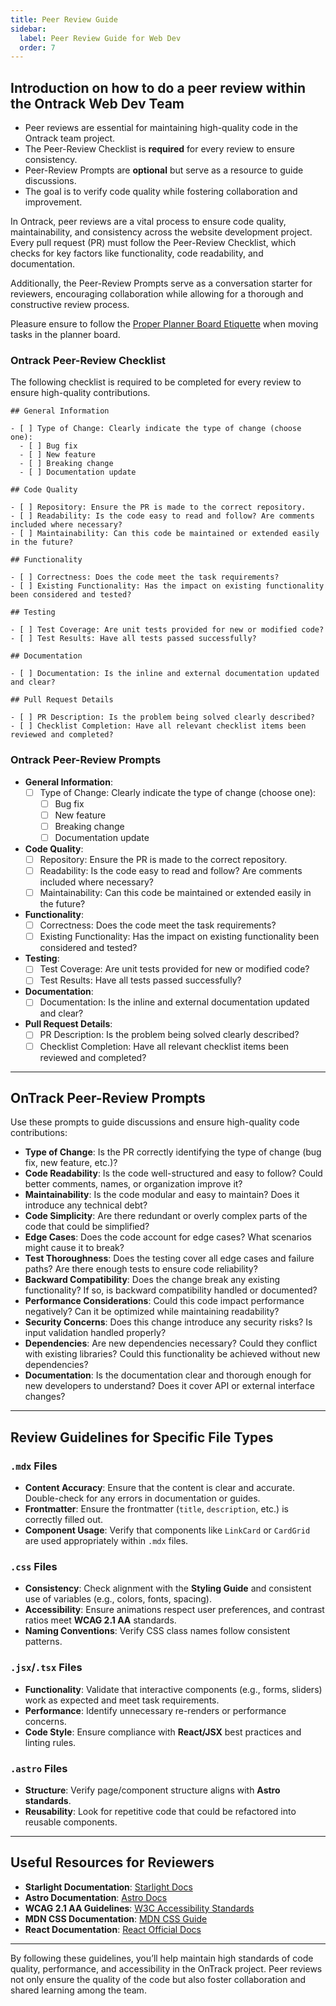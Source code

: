 ```yaml
---
title: Peer Review Guide
sidebar:
  label: Peer Review Guide for Web Dev
  order: 7
---
```



## Introduction on how to do a peer review within the Ontrack Web Dev Team

<Aside type="tip" title="TL;DR">

- Peer reviews are essential for maintaining high-quality code in the Ontrack team project.
- The Peer-Review Checklist is **required** for every review to ensure consistency.
- Peer-Review Prompts are **optional** but serve as a resource to guide discussions.
- The goal is to verify code quality while fostering collaboration and improvement.

</Aside>

In Ontrack, peer reviews are a vital process to ensure code quality, maintainability, and
consistency across the website development project. Every pull request (PR) must follow the
Peer-Review Checklist, which checks for key factors like functionality, code readability, and
documentation.

Additionally, the Peer-Review Prompts serve as a conversation starter for reviewers, encouraging
collaboration while allowing for a thorough and constructive review process.

<Aside type="caution" title="Card Movement in Planner">

Pleasure ensure to follow the
[Proper Planner Board Etiquette](/products/splashkit/splashkit-website/onboarding/07-planner-board)
when moving tasks in the planner board.

</Aside>

### Ontrack Peer-Review Checklist

The following checklist is required to be completed for every review to ensure high-quality
contributions.

```plaintext
## General Information

- [ ] Type of Change: Clearly indicate the type of change (choose one):
  - [ ] Bug fix
  - [ ] New feature
  - [ ] Breaking change
  - [ ] Documentation update

## Code Quality

- [ ] Repository: Ensure the PR is made to the correct repository.
- [ ] Readability: Is the code easy to read and follow? Are comments included where necessary?
- [ ] Maintainability: Can this code be maintained or extended easily in the future?

## Functionality

- [ ] Correctness: Does the code meet the task requirements?
- [ ] Existing Functionality: Has the impact on existing functionality been considered and tested?

## Testing

- [ ] Test Coverage: Are unit tests provided for new or modified code?
- [ ] Test Results: Have all tests passed successfully?

## Documentation

- [ ] Documentation: Is the inline and external documentation updated and clear?

## Pull Request Details

- [ ] PR Description: Is the problem being solved clearly described?
- [ ] Checklist Completion: Have all relevant checklist items been reviewed and completed?
```

### Ontrack Peer-Review Prompts

- **General Information**:
  - [ ] Type of Change: Clearly indicate the type of change (choose one):
    - [ ] Bug fix
    - [ ] New feature
    - [ ] Breaking change
    - [ ] Documentation update

- **Code Quality**:
  - [ ] Repository: Ensure the PR is made to the correct repository.
  - [ ] Readability: Is the code easy to read and follow? Are comments included where necessary?
  - [ ] Maintainability: Can this code be maintained or extended easily in the future?

- **Functionality**:
  - [ ] Correctness: Does the code meet the task requirements?
  - [ ] Existing Functionality: Has the impact on existing functionality been considered and tested?

- **Testing**:
  - [ ] Test Coverage: Are unit tests provided for new or modified code?
  - [ ] Test Results: Have all tests passed successfully?

- **Documentation**:
  - [ ] Documentation: Is the inline and external documentation updated and clear?

- **Pull Request Details**:
  - [ ] PR Description: Is the problem being solved clearly described?
  - [ ] Checklist Completion: Have all relevant checklist items been reviewed and completed?

---

## OnTrack Peer-Review Prompts

Use these prompts to guide discussions and ensure high-quality code contributions:

- **Type of Change**: Is the PR correctly identifying the type of change (bug fix, new feature, etc.)?
- **Code Readability**: Is the code well-structured and easy to follow? Could better comments, names, or organization improve it?
- **Maintainability**: Is the code modular and easy to maintain? Does it introduce any technical debt?
- **Code Simplicity**: Are there redundant or overly complex parts of the code that could be simplified?
- **Edge Cases**: Does the code account for edge cases? What scenarios might cause it to break?
- **Test Thoroughness**: Does the testing cover all edge cases and failure paths? Are there enough tests to ensure code reliability?
- **Backward Compatibility**: Does the change break any existing functionality? If so, is backward compatibility handled or documented?
- **Performance Considerations**: Could this code impact performance negatively? Can it be optimized while maintaining readability?
- **Security Concerns**: Does this change introduce any security risks? Is input validation handled properly?
- **Dependencies**: Are new dependencies necessary? Could they conflict with existing libraries? Could this functionality be achieved without new dependencies?
- **Documentation**: Is the documentation clear and thorough enough for new developers to understand? Does it cover API or external interface changes?

---

## Review Guidelines for Specific File Types

### `.mdx` Files

- **Content Accuracy**: Ensure that the content is clear and accurate. Double-check for any errors in documentation or guides.
- **Frontmatter**: Ensure the frontmatter (`title`, `description`, etc.) is correctly filled out.
- **Component Usage**: Verify that components like `LinkCard` or `CardGrid` are used appropriately within `.mdx` files.

### `.css` Files

- **Consistency**: Check alignment with the **Styling Guide** and consistent use of variables (e.g., colors, fonts, spacing).
- **Accessibility**: Ensure animations respect user preferences, and contrast ratios meet **WCAG 2.1 AA** standards.
- **Naming Conventions**: Verify CSS class names follow consistent patterns.

### `.jsx`/`.tsx` Files

- **Functionality**: Validate that interactive components (e.g., forms, sliders) work as expected and meet task requirements.
- **Performance**: Identify unnecessary re-renders or performance concerns.
- **Code Style**: Ensure compliance with **React/JSX** best practices and linting rules.

### `.astro` Files

- **Structure**: Verify page/component structure aligns with **Astro standards**.
- **Reusability**: Look for repetitive code that could be refactored into reusable components.

---

## Useful Resources for Reviewers

- **Starlight Documentation**: [Starlight Docs](https://starlight.astro.build/getting-started/)
- **Astro Documentation**: [Astro Docs](https://docs.astro.build/en/getting-started/)
- **WCAG 2.1 AA Guidelines**: [W3C Accessibility Standards](https://www.w3.org/WAI/WCAG21/quickref/)
- **MDN CSS Documentation**: [MDN CSS Guide](https://developer.mozilla.org/en-US/docs/Web/CSS)
- **React Documentation**: [React Official Docs](https://reactjs.org/docs/getting-started.html)

---

By following these guidelines, you’ll help maintain high standards of code quality, performance, and accessibility in the OnTrack project. Peer reviews not only ensure the quality of the code but also foster collaboration and shared learning among the team.